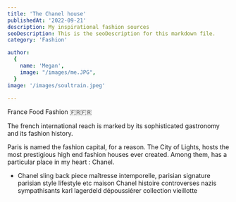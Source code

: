 ```yaml
---
title: 'The Chanel house'
publishedAt: '2022-09-21'
description: My inspirational fashion sources
seoDescription: This is the seoDescription for this markdown file.
category: 'Fashion'

author:
  {
    name: 'Megan',
    image: "/images/me.JPG",
  }
image: '/images/soultrain.jpeg'
  
---
```


France Food Fashion  🇫🇷🇫🇷

The french international reach is marked by its sophisticated gastronomy and its fashion history.

Paris is named the fashion capital, for a reason. The City of Lights, hosts the most prestigious high end fashion houses ever created. 
Among them, has a particular place in my heart : Chanel.


- Chanel sling back piece maîtresse intemporelle, 
parisian signature parisian style lifestyle etc maison Chanel histoire controverses nazis sympathisants karl lagerdeld dépoussiérer collection vieillotte 